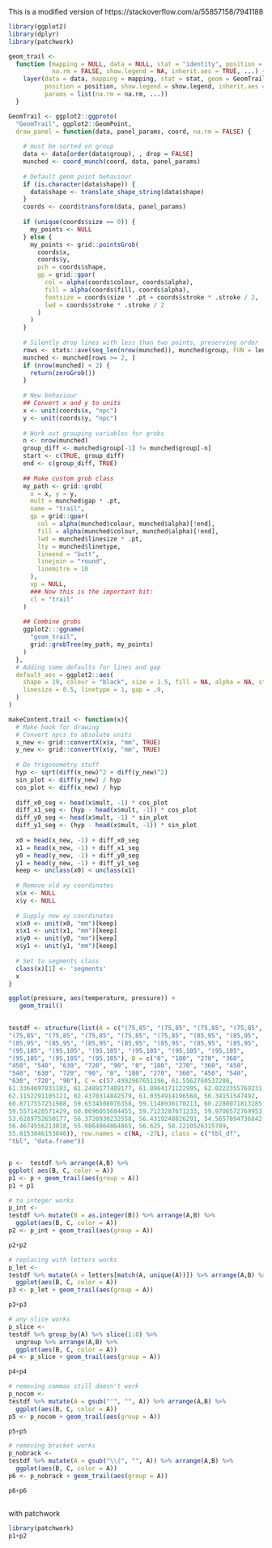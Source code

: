 
This is a modified version of https://stackoverflow.com/a/55857158/7941188

```r
library(ggplot2)
library(dplyr)
library(patchwork)
```

```r
geom_trail <-
  function (mapping = NULL, data = NULL, stat = "identity", position = "identity",
            na.rm = FALSE, show.legend = NA, inherit.aes = TRUE, ...) {
    layer(data = data, mapping = mapping, stat = stat, geom = GeomTrail,
          position = position, show.legend = show.legend, inherit.aes = inherit.aes,
          params = list(na.rm = na.rm, ...))
  }

GeomTrail <- ggplot2::ggproto(
  "GeomTrail", ggplot2::GeomPoint,
  draw_panel = function(data, panel_params, coord, na.rm = FALSE) {
    
    # must be sorted on group
    data <- data[order(data$group), , drop = FALSE]
    munched <- coord_munch(coord, data, panel_params)
    
    # Default geom point behaviour
    if (is.character(data$shape)) {
      data$shape <- translate_shape_string(data$shape)
    }
    coords <- coord$transform(data, panel_params)
    
    if (unique(coords$size == 0)) {
      my_points <- NULL
    } else {
      my_points <- grid::pointsGrob(
        coords$x,
        coords$y,
        pch = coords$shape,
        gp = grid::gpar(
          col = alpha(coords$colour, coords$alpha),
          fill = alpha(coords$fill, coords$alpha),
          fontsize = coords$size * .pt + coords$stroke * .stroke / 2,
          lwd = coords$stroke * .stroke / 2
        )
      )
    }
    
    # Silently drop lines with less than two points, preserving order
    rows <- stats::ave(seq_len(nrow(munched)), munched$group, FUN = length)
    munched <- munched[rows >= 2, ]
    if (nrow(munched) < 2) {
      return(zeroGrob())
    }
    
    # New behaviour
    ## Convert x and y to units
    x <- unit(coords$x, "npc")
    y <- unit(coords$y, "npc")
    
    # Work out grouping variables for grobs
    n <- nrow(munched)
    group_diff <- munched$group[-1] != munched$group[-n]
    start <- c(TRUE, group_diff)
    end <- c(group_diff, TRUE)
    
    ## Make custom grob class
    my_path <- grid::grob(
      x = x, y = y,
      mult = munched$gap * .pt,
      name = "trail",
      gp = grid::gpar(
        col = alpha(munched$colour, munched$alpha)[!end],
        fill = alpha(munched$colour, munched$alpha)[!end],
        lwd = munched$linesize * .pt,
        lty = munched$linetype,
        lineend = "butt",
        linejoin = "round",
        linemitre = 10
      ),
      vp = NULL,
      ### Now this is the important bit:
      cl = "trail"
    )
    
    ## Combine grobs
    ggplot2:::ggname(
      "geom_trail",
      grid::grobTree(my_path, my_points)
    )
  },
  # Adding some defaults for lines and gap
  default_aes = ggplot2::aes(
    shape = 19, colour = "black", size = 1.5, fill = NA, alpha = NA, stroke = 0.5,
    linesize = 0.5, linetype = 1, gap = .9,
  )
)

makeContent.trail <- function(x){
  # Make hook for drawing
  # Convert npcs to absolute units
  x_new <- grid::convertX(x$x, "mm", TRUE)
  y_new <- grid::convertY(x$y, "mm", TRUE)
  
  # Do trigonometry stuff
  hyp <- sqrt(diff(x_new)^2 + diff(y_new)^2)
  sin_plot <- diff(y_new) / hyp
  cos_plot <- diff(x_new) / hyp
  
  diff_x0_seg <- head(x$mult, -1) * cos_plot
  diff_x1_seg <- (hyp - head(x$mult, -1)) * cos_plot
  diff_y0_seg <- head(x$mult, -1) * sin_plot
  diff_y1_seg <- (hyp - head(x$mult, -1)) * sin_plot
  
  x0 = head(x_new, -1) + diff_x0_seg
  x1 = head(x_new, -1) + diff_x1_seg
  y0 = head(y_new, -1) + diff_y0_seg
  y1 = head(y_new, -1) + diff_y1_seg
  keep <- unclass(x0) < unclass(x1)
  
  # Remove old xy coordinates
  x$x <- NULL
  x$y <- NULL
  
  # Supply new xy coordinates
  x$x0 <- unit(x0, "mm")[keep]
  x$x1 <- unit(x1, "mm")[keep]
  x$y0 <- unit(y0, "mm")[keep]
  x$y1 <- unit(y1, "mm")[keep]
  
  # Set to segments class
  class(x)[1] <- 'segments'
  x
}

```

```r
ggplot(pressure, aes(temperature, pressure)) +
   geom_trail()

 
testdf <- structure(list(A = c("(75,85", "(75,85", "(75,85", "(75,85", 
"(75,85", "(75,85", "(75,85", "(75,85", "(75,85", "(85,95", "(85,95", 
"(85,95", "(85,95", "(85,95", "(85,95", "(85,95", "(85,95", "(85,95", 
"(95,105", "(95,105", "(95,105", "(95,105", "(95,105", "(95,105", 
"(95,105", "(95,105", "(95,105"), B = c("0", "180", "270", "360", 
"450", "540", "630", "720", "90", "0", "180", "270", "360", "450", 
"540", "630", "720", "90", "0", "180", "270", "360", "450", "540", 
"630", "720", "90"), C = c(57.4992967651196, 61.5562760537286, 
61.3364097831103, 61.2489177489177, 61.8064171122995, 62.0222355769231, 
62.1152291105121, 62.4370314842579, 61.0354914196568, 56.34151547492, 
60.8717557251908, 59.6534508076358, 59.1148936170213, 60.2280071813285, 
59.5571428571429, 60.0696055684455, 59.7123287671233, 59.9706572769953, 
53.6289752650177, 56.3720930232558, 56.4319248826291, 54.5657894736842, 
56.4674556213018, 55.9864864864865, 56.625, 58.2210526315789, 
55.8153846153846)), row.names = c(NA, -27L), class = c("tbl_df", 
"tbl", "data.frame"))


p <-  testdf %>% arrange(A,B) %>%
ggplot( aes(B, C, color = A)) 
p1 <- p + geom_trail(aes(group = A))
p1 + p1

# to integer works
p_int <- 
testdf %>% mutate(B = as.integer(B)) %>% arrange(A,B) %>%
  ggplot(aes(B, C, color = A)) 
p2 <- p_int + geom_trail(aes(group = A))

p2+p2

# replacing with letters works
p_let <- 
testdf %>% mutate(A = letters[match(A, unique(A))]) %>% arrange(A,B) %>%
  ggplot(aes(B, C, color = A)) 
p3 <- p_let + geom_trail(aes(group = A))

p3+p3

# any slice works
p_slice <- 
testdf %>% group_by(A) %>% slice(1:8) %>% 
  ungroup %>% arrange(A,B) %>%
  ggplot(aes(B, C, color = A)) 
p4 <- p_slice + geom_trail(aes(group = A))

p4+p4

# removing commas still doesn't work
p_nocom <- 
testdf %>% mutate(A = gsub("'", "", A)) %>% arrange(A,B) %>%
  ggplot(aes(B, C, color = A)) 
p5 <- p_nocom + geom_trail(aes(group = A))

p5+p5

# removing bracket works
p_nobrack <- 
testdf %>% mutate(A = gsub("\\(", "", A)) %>% arrange(A,B) %>%
  ggplot(aes(B, C, color = A)) 
p6 <- p_nobrack + geom_trail(aes(group = A))

p6+p6
```
```r

```

with patchwork
```r
library(patchwork) 
p1+p2 
```



 
